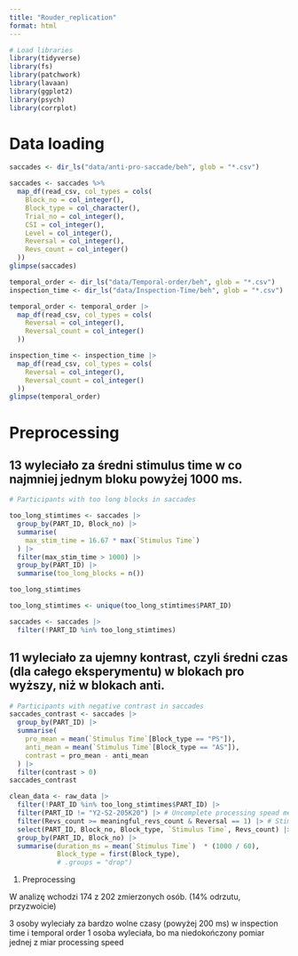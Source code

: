```yaml
---
title: "Rouder_replication"
format: html
---
```


```r
# Load libraries
library(tidyverse)
library(fs)
library(patchwork)
library(lavaan)
library(ggplot2)
library(psych)
library(corrplot)
```

# Data loading

```r
saccades <- dir_ls("data/anti-pro-saccade/beh", glob = "*.csv")

saccades <- saccades %>%
  map_df(read_csv, col_types = cols(
    Block_no = col_integer(),
    Block_type = col_character(),
    Trial_no = col_integer(),
    CSI = col_integer(),
    Level = col_integer(),
    Reversal = col_integer(),
    Revs_count = col_integer()
  ))
glimpse(saccades)
```

```r
temporal_order <- dir_ls("data/Temporal-order/beh", glob = "*.csv")
inspection_time <- dir_ls("data/Inspection-Time/beh", glob = "*.csv")

temporal_order <- temporal_order |>
  map_df(read_csv, col_types = cols(
    Reversal = col_integer(),
    Reversal_count = col_integer()
  ))

inspection_time <- inspection_time |>
  map_df(read_csv, col_types = cols(
    Reversal = col_integer(),
    Reversal_count = col_integer()
  ))
glimpse(temporal_order)
```

# Preprocessing

## 13 wyleciało za średni stimulus time w co najmniej jednym bloku powyżej 1000 ms.

```r
# Participants with too long blocks in saccades

too_long_stimtimes <- saccades |>
  group_by(PART_ID, Block_no) |>
  summarise(
    max_stim_time = 16.67 * max(`Stimulus Time`) 
  ) |>
  filter(max_stim_time > 1000) |>
  group_by(PART_ID) |>
  summarise(too_long_blocks = n())

too_long_stimtimes

too_long_stimtimes <- unique(too_long_stimtimes$PART_ID)

saccades <- saccades |>
  filter(!PART_ID %in% too_long_stimtimes) 
```

## 11 wyleciało za ujemny kontrast, czyli średni czas (dla całego eksperymentu) w blokach pro wyższy, niż w blokach anti. 


```r
# Participants with negative contrast in saccades
saccades_contrast <- saccades |>
  group_by(PART_ID) |>
  summarise(
    pro_mean = mean(`Stimulus Time`[Block_type == "PS"]),
    anti_mean = mean(`Stimulus Time`[Block_type == "AS"]),
    contrast = pro_mean - anti_mean
  ) |>
  filter(contrast > 0)
saccades_contrast
```



```r
clean_data <- raw_data |>
  filter(!PART_ID %in% too_long_stimtimes$PART_ID) |>
  filter(PART_ID != "Y2-S2-205K20") |> # Uncomplete processing spead measure
  filter(Revs_count >= meaningful_revs_count & Reversal == 1) |> # Stim times only for reversal trials
  select(PART_ID, Block_no, Block_type, `Stimulus Time`, Revs_count) |>
  group_by(PART_ID, Block_no) |>
  summarise(duration_ms = mean(`Stimulus Time`)  * (1000 / 60), 
            Block_type = first(Block_type), 
            # .groups = "drop") 
```


1. Preprocessing 

W analizę wchodzi 174 z 202 zmierzonych osób. (14% odrzutu, przyzwoicie)


3 osoby wyleciały za bardzo wolne czasy (powyżej 200 ms) w inspection time i temporal order 
1 osoba wyleciała, bo ma niedokończony pomiar jednej z miar processing speed 

